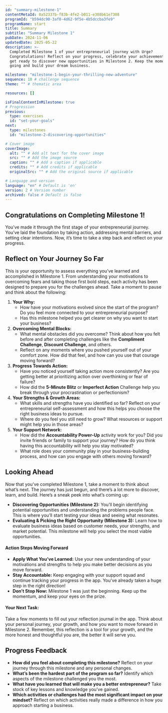 ```yaml
---
id: "summary-milestone-1" 
contentMetaId: 0a52337b-f83b-4fe2-b011-e308b61e7308
programId: "b594dc90-3af0-4d62-9f5e-4b5dccba3fe9" 
programName: start
title: Summary
subtitle: "Summary Milestone 1"
pubDate: 2024-11-06
updatedDate: 2025-05-22
description: >-
  Completed Milestone 1 of your entrepreneurial journey with Urge?
  Congratulations! Reflect on your progress, celebrate your achievements, and
  get ready to discover new opportunities in Milestone 2. Keep the momentum
  going and build your dream business.

milestone: "milestone-1-begin-your-thrilling-new-adventure" 
sequence: 10 # challenge sequence
theme: "" # thematic area

resources: [] 

isFinalContentInMilestone: true
# Progression
previous:
  type: exercises	
  id: "set-your-goals" 
next:
  type: milestones	
  id: "milestone-2-discovering-opportunities"

# Cover image
coverImage:
  alt: "" # Add alt text for the cover image
  src: "" # Add the image source
  caption: "" # Add a caption if applicable
  credits: "" # Add credits if applicable
  originalSrc: "" # Add the original source if applicable

# Language and version
language: "en" # Default is 'en'
version: 2 # Version number
archived: false # Default is false
---
```


## Congratulations on Completing Milestone 1!

You’ve made it through the first stage of your entrepreneurial journey. You’ve laid the foundation by taking action, addressing mental barriers, and setting clear intentions. Now, it’s time to take a step back and reflect on your progress.

## Reflect on Your Journey So Far

This is your opportunity to assess everything you’ve learned and accomplished in Milestone 1. From understanding your motivations to overcoming fears and taking those first bold steps, each activity has been designed to prepare you for the challenges ahead. Take a moment to pause and think about the following:

1. **Your Why:**
   - How have your motivations evolved since the start of the program? Do you feel more connected to your entrepreneurial purpose?
   - Has this milestone helped you get clearer on why you want to start your business?
2. **Overcoming Mental Blocks:**
   - What mental obstacles did you overcome? Think about how you felt before and after completing challenges like the **Compliment Challenge**, **Discount Challenge**, and others.
   - Reflect on any moments where you pushed yourself out of your comfort zone. How did that feel, and how can you use that courage moving forward?
3. **Progress Towards Action:**
   - Have you noticed yourself taking action more consistently? Are you getting better at prioritizing action over overthinking or fear of failure?
   - How did the **5-Minute Blitz** or **Imperfect Action** Challenge help you break through your procrastination or perfectionism?
4. **Your Strengths & Growth Areas:**
   - What skills and strengths have you identified so far? Reflect on your entrepreneurial self-assessment and how this helps you choose the right business ideas to pursue.
   - Where do you feel you still need to grow? What resources or support might help you in those areas?
5. **Your Support Network:**
   - How did the **Accountability Power-Up** activity work for you? Did you invite friends or family to support your journey? How do you think having this accountability will help you stay motivated?
   - What role does your community play in your business-building process, and how can you engage with others moving forward?

## Looking Ahead

Now that you’ve completed Milestone 1, take a moment to think about what’s next. The journey has just begun, and there’s a lot more to discover, learn, and build. Here’s a sneak peek into what’s coming up:

- **Discovering Opportunities (Milestone 2):**
  You’ll begin identifying potential opportunities and understanding the problems people face. This is where you’ll start testing your ideas and seeing what resonates.
- **Evaluating & Picking the Right Opportunity (Milestone 3):**
  Learn how to evaluate business ideas based on customer needs, your strengths, and market potential. This milestone will help you select the most viable opportunities.

#### **Action Steps Moving Forward**

- **Apply What You’ve Learned:** Use your new understanding of your motivations and strengths to help you make better decisions as you move forward.
- **Stay Accountable:** Keep engaging with your support squad and continue tracking your progress in the app. You’ve already taken a huge step in the right direction!
- **Don’t Stop Now:** Milestone 1 was just the beginning. Keep up the momentum, and keep your eyes on the prize.

#### **Your Next Task:**

Take a few moments to fill out your reflection journal in the app. Think about your personal journey, your growth, and how you want to move forward in Milestone 2. Remember, this reflection is a tool for your growth, and the more honest and thoughtful you are, the better it will serve you.

## Progress Feedback

- **How did you feel about completing this milestone?**
  Reflect on your journey through this milestone and any personal changes.
- **What’s been the hardest part of the program so far?**
  Identify which aspects of the milestone challenged you the most.
- **What have you learned that will make you a better entrepreneur?**
  Take stock of key lessons and knowledge you’ve gained.
- **Which activities or challenges had the most significant impact on your mindset?**
  Reflect on which activities really made a difference in how you approach starting a business.
